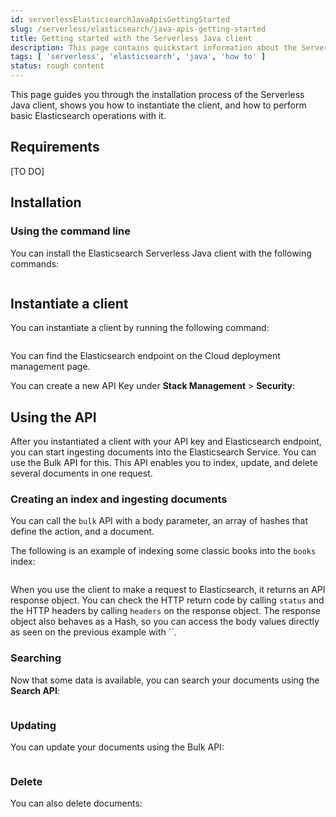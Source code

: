 ```yaml
---
id: serverlessElasticsearchJavaApisGettingStarted
slug: /serverless/elasticsearch/java-apis-getting-started
title: Getting started with the Serverless Java client
description: This page contains quickstart information about the Serverless Java client.
tags: [ 'serverless', 'elasticsearch', 'java', 'how to' ]
status: rough content
---
```



<RoughContent />

This page guides you through the installation process of the Serverless Java 
client, shows you how to instantiate the client, and how to perform basic 
Elasticsearch operations with it.

## Requirements

[TO DO]

## Installation

### Using the command line

You can install the Elasticsearch Serverless Java client with the following 
commands:

```bash
```


## Instantiate a client

You can instantiate a client by running the following command:

```java

```

You can find the Elasticsearch endpoint on the Cloud deployment management page.

<DocImage url="images/copy-endpoint.gif" alt="Copy the endpoint for Elasticsearch"/>

You can create a new API Key under **Stack Management** > **Security**:

<DocImage url="images/setup-api-key.gif" alt="Create and copy API Key"/>


## Using the API

After you instantiated a client with your API key and Elasticsearch endpoint, 
you can start ingesting documents into the Elasticsearch Service. You can use 
the Bulk API for this. This API enables you to index, update, and delete several 
documents in one request.


### Creating an index and ingesting documents

You can call the `bulk` API with a body parameter, an array of hashes that 
define the action, and a document. 

The following is an example of indexing some classic books into the `books` 
index:

```java

```

When you use the client to make a request to Elasticsearch, it returns an API 
response object. You can check the HTTP return code by calling `status` and the 
HTTP headers by calling `headers` on the response object. The response object 
also behaves as a Hash, so you can access the body values directly as seen on 
the previous example with ``.


### Searching

Now that some data is available, you can search your documents using the 
**Search API**:

```java
```

### Updating

You can update your documents using the Bulk API:

```java
```

### Delete 

You can also delete documents:

```java
```